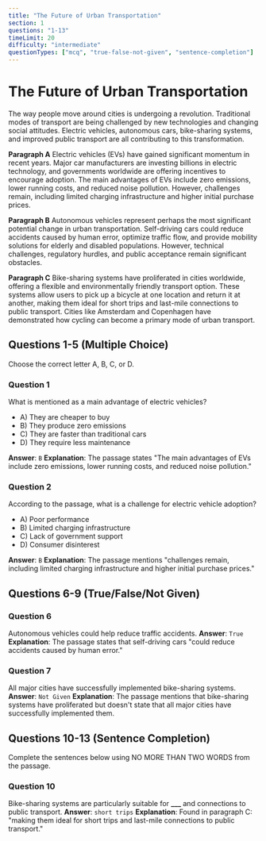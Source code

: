 ```yaml
---
title: "The Future of Urban Transportation"
section: 1
questions: "1-13"
timeLimit: 20
difficulty: "intermediate"
questionTypes: ["mcq", "true-false-not-given", "sentence-completion"]
---
```


# The Future of Urban Transportation

The way people move around cities is undergoing a revolution. Traditional modes of transport are being challenged by new technologies and changing social attitudes. Electric vehicles, autonomous cars, bike-sharing systems, and improved public transport are all contributing to this transformation.

**Paragraph A**
Electric vehicles (EVs) have gained significant momentum in recent years. Major car manufacturers are investing billions in electric technology, and governments worldwide are offering incentives to encourage adoption. The main advantages of EVs include zero emissions, lower running costs, and reduced noise pollution. However, challenges remain, including limited charging infrastructure and higher initial purchase prices.

**Paragraph B**
Autonomous vehicles represent perhaps the most significant potential change in urban transportation. Self-driving cars could reduce accidents caused by human error, optimize traffic flow, and provide mobility solutions for elderly and disabled populations. However, technical challenges, regulatory hurdles, and public acceptance remain significant obstacles.

**Paragraph C**
Bike-sharing systems have proliferated in cities worldwide, offering a flexible and environmentally friendly transport option. These systems allow users to pick up a bicycle at one location and return it at another, making them ideal for short trips and last-mile connections to public transport. Cities like Amsterdam and Copenhagen have demonstrated how cycling can become a primary mode of urban transport.

## Questions 1-5 (Multiple Choice)

Choose the correct letter A, B, C, or D.

### Question 1

What is mentioned as a main advantage of electric vehicles?

- A) They are cheaper to buy
- B) They produce zero emissions
- C) They are faster than traditional cars
- D) They require less maintenance

**Answer**: `B`
**Explanation**: The passage states "The main advantages of EVs include zero emissions, lower running costs, and reduced noise pollution."

### Question 2

According to the passage, what is a challenge for electric vehicle adoption?

- A) Poor performance
- B) Limited charging infrastructure
- C) Lack of government support
- D) Consumer disinterest

**Answer**: `B`
**Explanation**: The passage mentions "challenges remain, including limited charging infrastructure and higher initial purchase prices."

## Questions 6-9 (True/False/Not Given)

### Question 6

Autonomous vehicles could help reduce traffic accidents.
**Answer**: `True`
**Explanation**: The passage states that self-driving cars "could reduce accidents caused by human error."

### Question 7

All major cities have successfully implemented bike-sharing systems.
**Answer**: `Not Given`
**Explanation**: The passage mentions that bike-sharing systems have proliferated but doesn't state that all major cities have successfully implemented them.

## Questions 10-13 (Sentence Completion)

Complete the sentences below using NO MORE THAN TWO WORDS from the passage.

### Question 10

Bike-sharing systems are particularly suitable for **\_\_\_** and connections to public transport.
**Answer**: `short trips`
**Explanation**: Found in paragraph C: "making them ideal for short trips and last-mile connections to public transport."
